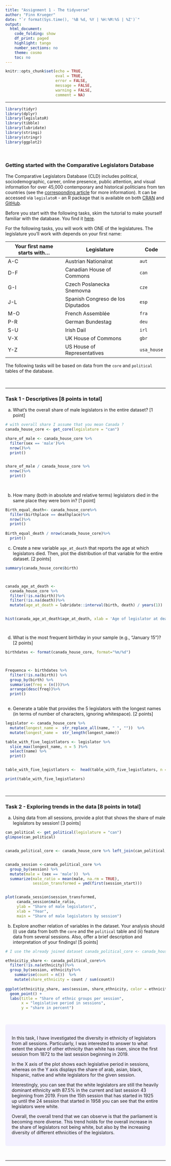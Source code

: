 ```yaml
---
title: "Assignment 1 - The tidyverse"
author: "Finn Krueger"
date: "`r format(Sys.time(), '%B %d, %Y | %H:%M:%S | %Z')`"
output:
  html_document:
    code_folding: show
    df_print: paged
    highlight: tango
    number_sections: no
    theme: cosmo
    toc: no
---
```

  
<style>
div.answer {background-color:#f3f0ff; border-radius: 5px; padding: 20px;}
</style>

```r
knitr::opts_chunk$set(echo = TRUE,
                      eval = TRUE,
                      error = FALSE,
                      message = FALSE,
                      warning = FALSE,
                      comment = NA)
```

<!-- Do not forget to input your Github username in the YAML configuration up there --> 

***

```r
library(tidyr)
library(dplyr)
library(legislatoR)
library(tibble)
library(lubridate)
library(stringi)
library(stringr)
library(ggplot2)
```

<br>

### Getting started with the Comparative Legislators Database

The Comparative Legislators Database (CLD) includes political, sociodemographic, career, online presence, public attention, and visual information for over 45,000 contemporary and historical politicians from ten countries (see the [corresponding article](https://www.cambridge.org/core/journals/british-journal-of-political-science/article/comparative-legislators-database/D28BB58A8B2C08C8593DB741F42C18B2) for more information). It can be accessed via `legislatoR` - an R package that is available on both [CRAN](https://cran.r-project.org/web/packages/legislatoR/index.html) and [GitHub](https://github.com/saschagobel/legislatoR).

Before you start with the following tasks, skim the tutorial to make yourself familiar with the database. You find it [here](https://cran.r-project.org/web/packages/legislatoR/vignettes/legislatoR.html).

For the following tasks, you will work with ONE of the legislatures. The legislature you'll work with depends on your first name:

| Your first name starts with... | Legislature | Code |
|---------|-------|-------|
| A-C | Austrian Nationalrat | `aut` |
| D-F | Canadian House of Commons | `can` |
| G-I | Czech Poslanecka Snemovna | `cze` |
| J-L | Spanish Congreso de los Diputados | `esp` |
| M-O | French Assemblée | `fra` |
| P-R | German Bundestag | `deu` |
| S-U | Irish Dail | `irl` |
| V-X | UK House of Commons | `gbr` |
| Y-Z | US House of Representatives  | `usa_house` |

The following tasks will be based on data from the `core` and `political` tables of the database.

<br>

***

### Task 1 - Descriptives [8 points in total]

a) What's the overall share of male legislators in the entire dataset? [1 point]

```r

# with overall share I assume that you mean Canada ? 
canada_house_core <- get_core(legislature = "can")

share_of_male <- canada_house_core %>%
  filter(sex == 'male')%>%
  nrow()%>%
  print()


share_of_male / canada_house_core %>%
  nrow()%>%
  print()
  
  

```

b) How many (both in absolute and relative terms) legislators died in the same place they were born in? [1 point]

```r

Birth_equal_death<- canada_house_core%>%
  filter(birthplace == deathplace)%>%
  nrow()%>%
  print()
  
Birth_equal_death / nrow(canada_house_core)%>%
  print()

```

c) Create a new variable `age_at_death` that reports the age at which legislators died. Then, plot the distribution of that variable for the entire dataset. [2 points]

```r
summary(canada_house_core$birth)



canada_age_at_death <- 
  canada_house_core %>%
  filter(!is.na(birth))%>%
  filter(!is.na(death))%>%
  mutate(age_at_death = lubridate::interval(birth, death) / years(1))


hist(canada_age_at_death$age_at_death, xlab = 'Age of legislator at death')




```

d) What is the most frequent birthday in your sample (e.g., “January 15")? [2 points]

```r

birthdates <- format(canada_house_core, format="%m/%d")



Frequenca <- birthdates %>%
  filter(!is.na(birth)) %>%
  group_by(birth) %>%
  summarise(freq = (n()))%>%
  arrange(desc(freq))%>%
  print()
  


```

e) Generate a table that provides the 5 legislators with the longest names (in terms of number of characters, ignoring whitespace). [2 points]

```r

legislator <- canada_house_core %>%
  mutate(longest_name =  str_replace_all(name, " ", ""))  %>%
  mutate(longest_name =  str_length(longest_name))

table_with_five_legistlators <- legislator %>%
  slice_max(longest_name, n = 5 )%>%
  select(name) %>%
  print()


table_with_five_legistlators <-  head(table_with_five_legistlators, n = 5)

print(table_with_five_legistlators)
```

<br>

***

### Task 2 - Exploring trends in the data [8 points in total]

a) Using data from all sessions, provide a plot that shows the share of male legislators by session! [3 points]

```r
can_political <- get_political(legislature = "can")
glimpse(can_political)


canada_political_core <- canada_house_core %>% left_join(can_political, by = "pageid")


canada_session <-canada_political_core %>%
  group_by(session) %>% 
  mutate(male = (sex == 'male'))  %>% 
  summarize(male_ratio = mean(male, na.rm = TRUE), 
            session_transformed = ymd(first(session_start)))


plot(canada_session$session_transformed, 
     canada_session$male_ratio, 
     ylab = "Share of male legislators", 
     xlab = "Year",
     main = "Share of male legislators by session")


```

b) Explore another relation of variables in the dataset. Your analysis should (i) use data from both the `core` and the `political` table and (ii) feature data from several sessions. Also, offer a brief description and interpretation of your findings! [5 points]

```r
# I use the already joined dataset canada_political_core <- canada_house_core %>% left_join(can_political, by = "pageid")

ethnicitiy_share <- canada_political_core%>% 
  filter(!is.na(ethnicity))%>% 
  group_by(session, ethnicity)%>% 
    summarise(count = n())  %>%
    mutate(share_ethnicity = count / sum(count))
  
ggplot(ethnicitiy_share, aes(session, share_ethnicity, color = ethnicity)) +
  geom_point() +
  labs(title = "Share of ethnic groups per session", 
       x = "legislative period in sessions", 
       y = "share in percent")  
  
  

```

<div class = "answer">

In this task, I have investigated the diversity in ethnicity of legislators from all sessions. Particularly, I was interested to answer to what extent the share of other ethnicity than white has risen, since the first session from 1872 to the last session beginning in 2019. 

In the X axis of the plot shows each legislative period in sessions, whereas on the Y axis displays the share of arab, asian, black, hispanic, native and white legislators for the given session. 

Interestingly, you can see that the white legislators are still the heavily dominant ethnicity with  87.5% in the current and last session 43 beginning from 2019. From the 15th session that has started in 1925 up until the 24 session that started in 1958 you can see that the entire legislators were white.

Overall, the overall trend that we can observe is that the parliament is becoming more diverse. This trend holds for the overall increase in the share of legislators not being white, but also by the increasing diversity of different ethnicities of the legislators. 

</div>

<br>

***



